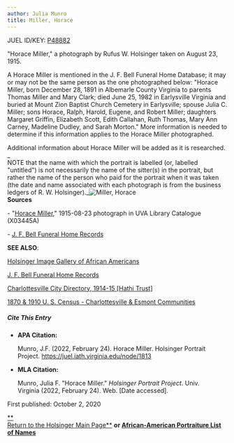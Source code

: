 ```yaml
---
author: Julia Munro
title: Miller, Horace
---
```

JUEL ID/KEY: [P48882](http://juel.iath.virginia.edu/public_person?person=48882 "P48882")

"Horace Miller," a photograph by Rufus W. Holsinger taken on August 23, 1915.

A Horace Miller is mentioned in the J. F. Bell Funeral Home Database; it may or may not be the same person as the one photographed below: "Horace Miller, born December 28, 1891 in Albemarle County Virginia to parents Thomas Miller and Mary Clark; died June 25, 1982 in Earlysville Virginia and buried at Mount Zion Baptist Church Cemetery in Earlysville; spouse Julia C. Miller; sons Horace, Ralph, Harold, Eugene, and Robert Miller; daughters Margaret Griffin, Elizabeth Scott, Edith Callahan, Ruth Thomas, Mary Ann Carney, Madeline Dudley, and Sarah Morton." More information is needed to determine if this information applies to the Horace Miller photographed.

Additional information about Horace Miller will be added as it is researched.  
_  
NOTE that the name with which the portrait is labelled (or, labelled "untitled") is not necessarily the name of the sitter(s) in the portrait, but rather the name of the person who paid for the portrait when it was taken (the date and name associated with each photograph is from the business ledgers of R. W. Holsinger)._![Miller, Horace](https://iiif.lib.virginia.edu/iiif/uva-lib:1043556/full/778,561/0/default.jpg "Miller, Horace")   
**Sources**

\- "[Horace Miller](https://search.lib.virginia.edu/catalog/uva-lib:1043556#?c=0&m=0&s=0&cv=0&xywh=0%2C-112%2C4049%2C3002 "Miller, Horace ")," 1915-08-23 photograph in UVA Library Catalogue (X03445A) 

\- [J. F. Bell Funeral Home Records](http://www2.vcdh.virginia.edu/afam/raceandplace/perl_scripts/last_names.html) 

**SEE ALSO**:

[Holsinger Image Gallery of African Americans](http://rwholsingerphotos.org/images.php "Holsinger Image Gallery of African Americans")

[J. F. Bell Funeral Home Records](http://www2.vcdh.virginia.edu/afam/raceandplace/perl_scripts/funeral_search.html "J. F. Bell Funeral Home Database")

[Charlottesville City Directory, 1914-15 \[Hathi Trust\]](https://catalog.hathitrust.org/Record/101954103 "Charlottesville City Directory, 1914-15") 

[1870 & 1910 U. S. Census - Charlottesville & Esmont Communities](http://www2.vcdh.virginia.edu/afam/raceandplace/census/search_both.html "1870 & 1910 U. S. Census: Charlottesville and Esmont Communities")

##### **Cite This Entry**

*   **APA Citation:**
    
    Munro, J.F. (2022, February 24). Horace Miller. Holsinger Portrait Project. https://juel.iath.virginia.edu/node/1813
    
*   **MLA Citation:**
    
    Munro, Julia F. "Horace Miller." _Holsinger Portrait Project_. Univ. Virginia (2022, February 24). Web. \[Date accessed\].
    

  
First published: October 2, 2020     

[**  
Return to the Holsinger Main Page**](http://juel.iath.virginia.edu/node/980) **or [African-American Portraiture List of Names](http://juel.iath.virginia.edu/node/996)**